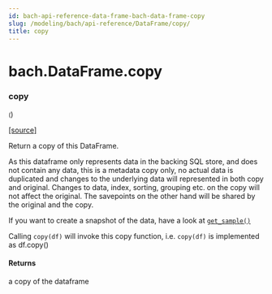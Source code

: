 ```yaml
---
id: bach-api-reference-data-frame-bach-data-frame-copy
slug: /modeling/bach/api-reference/DataFrame/copy/
title: copy
---
```


# bach.DataFrame.copy

<div className="method">

### <span className="name">copy</span>

<small className="parameter-list">(</small>)


&#8203;<span className="view-source">[[source]](https://github.com/objectiv/objectiv-analytics/blob/main/bach/bach/dataframe.py)</span>

<div className="content">

Return a copy of this DataFrame.

As this dataframe only represents data in the backing SQL store, and does not contain any data,
this is a metadata copy only, no actual data is duplicated and changes to the underlying data
will represented in both copy and original.
Changes to data, index, sorting, grouping etc. on the copy will not affect the original.
The savepoints on the other hand will be shared by the original and the copy.

If you want to create a snapshot of the data, have a look at [`get_sample()`](/modeling/bach/api-reference/DataFrame/bach.DataFrame.get_sample.mdx)

Calling `copy(df)` will invoke this copy function, i.e. `copy(df)` is implemented as df.copy()


#### Returns

a copy of the dataframe



</div>


</div>
